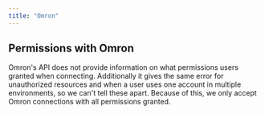 ```yaml
---
title: "Omron"
---
```


## Permissions with Omron

Omron's API does not provide information on what permissions users granted when connecting. Additionally it gives the same error for unauthorized resources and when a user uses one account in multiple environments, so we can't tell these apart.
Because of this, we only accept Omron connections with all permissions granted.